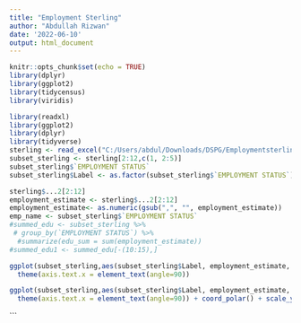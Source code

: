 ```yaml
---
title: "Employment Sterling"
author: "Abdullah Rizwan"
date: '2022-06-10'
output: html_document
---
```


```r
knitr::opts_chunk$set(echo = TRUE)
library(dplyr)
library(ggplot2)
library(tidycensus)
library(viridis)
```

```r
library(readxl)
library(ggplot2)
library(dplyr)
library(tidyverse)
sterling <- read_excel("C:/Users/abdul/Downloads/DSPG/Employmentsterling.xlsx",skip=2,col_names=TRUE)
subset_sterling <- sterling[2:12,c(1, 2:5)]
subset_sterling$`EMPLOYMENT STATUS`
subset_sterling$Label <- as.factor(subset_sterling$`EMPLOYMENT STATUS`)
```
```r
sterling$...2[2:12]
employment_estimate <- sterling$...2[2:12]
employment_estimate<- as.numeric(gsub(",", "", employment_estimate))
emp_name <- subset_sterling$`EMPLOYMENT STATUS`
#summed_edu <- subset_sterling %>% 
 # group_by(`EMPLOYMENT STATUS`) %>%
  #summarize(edu_sum = sum(employment_estimate))
#summed_edu1 <- summed_edu[-(10:15),]
```

```r
ggplot(subset_sterling,aes(subset_sterling$Label, employment_estimate, fill = Label)) + geom_col() +
  theme(axis.text.x = element_text(angle=90))
```

```r

ggplot(subset_sterling,aes(subset_sterling$Label, employment_estimate, fill=Label)) + geom_col() +
  theme(axis.text.x = element_text(angle=90)) + coord_polar() + scale_y_log10()
```
```